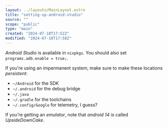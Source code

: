 ```yaml
---
layout: ../layouts/MainLayout.astro
title: "setting-up-android-studio"
source: ""
scope: "public"
type: "main"
created: "2024-07-18T17:52Z"
modified: "2024-07-18T17:58Z"
---
```


*Android Studio* is available in `nixpkgs`. You should also set `programs.adb.enable = true;`.

If you're using an impermanent system, make sure to make these locations *persistent*:
- `~/Android` for the SDK
- `~/.android` for the debug bridge
- `~/.java`
- `~/.gradle` for the toolchains
- `~/.config/Google` for telemetry, I guess?

If you're getting an *emulator*, note that *android 14* is called *UpsideDownCake*.